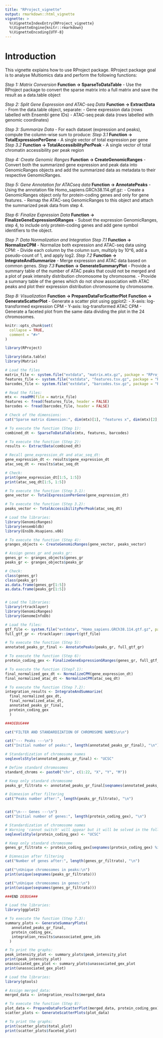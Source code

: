 ```yaml
---
title: "RProject_vignette"
output: rmarkdown::html_vignette
vignette: >
  %\VignetteIndexEntry{RProject_vignette}
  %\VignetteEngine{knitr::rmarkdown}
  %\VignetteEncoding{UTF-8}
---
```


# Introduction

This vignette explains how to use RProject package. 
RProject package goal is to analyse Multiomics data and perform the following functions:

*Step 1: Matrix Conversion*
**Function -> SparseToDataTable**
 - Use the RProject package to convert the sparse matrix into a full matrix and save the result as a data.table object

*Step 2: Split Gene Expression and ATAC-seq Data*
**Function -> ExtractData**
 - From the data.table object, separate:
   - Gene expression data (rows labelled with Ensembl gene IDs)
   - ATAC-seq peak data (rows labelled with genomic coordinates)
   
*Step 3: Summarize Data*
- For each dataset (expression and peaks), compute the column-wise sum to produce:
     *Step 3.1* 
     **Function -> TotalExpressionPerGene**
   - A single vector of total expression per gene
     *Step 3.2* 
     **Function -> TotalAccessibilityPerPeak**
   - A single vector of total chromatin accessibility per peak region

*Step 4: Create Genomic Ranges*
**Function -> CreateGenomicRanges**
- Convert both the summarized gene expression and peak data into GenomicRanges objects and add the summarized data as metadata to their respective GenomicRanges.

*Step 5: Gene Annotation for ATACseq data*
**Function -> AnnotatePeaks**
- Using the annotation file Homo_sapiens.GRCh38.114.gtf.gz:
   - Create a GenomicRanges object only for protein-coding genes and only for gene features.
   - Remap the ATAC-seq GenomicRanges to this object and attach the summarized peak data from step 4.
   
*Step 6: Finalize Expression Data*
**Function -> FinalizeGeneExpressionGRanges**
- Subset the expression GenomicRanges, step 4, to include only protein-coding genes and add gene symbol identifiers to the object.

*Step 7: Data Normalization and Integration*
 *Step 7.1* 
 **Function -> NormalizeCPM**
- Normalize both expression and ATAC-seq data using CPM:
   - Divide each column by the column sum, multiply by 10^6, add a pseudo-count of 1, and apply log2.
  *Step 7.2* 
  **Function -> IntegrateAndSummarize**
- Merge expression and ATAC data based on common genes.
  *Step 7.3* 
  **Function -> GenerateSummaryPlot**
- Provide a summary table of the number of ATAC peaks that could not be merged and a plot of peak intensity distribution chromosome by chromosome. 
- Provide a summary table of the genes which do not show association with ATAC peaks and plot their expression distribution chromosome by chromosome.

*Step 8: Visualization*
**Function -> PrepareDataForScatterPlot**
**Function -> GenerateScatterPlot**
- Generate a scatter plot using ggplot2:
   - X-axis: log-transformed expression CPM
   - Y-axis: log-transformed ATAC CPM
- Generate a faceted plot from the same data dividing the plot in the 24 chromosomes.

```r
knitr::opts_chunk$set(
  collapse = TRUE,
  comment = "#>"
)
```

```r
library(RProject)
```

```r

library(data.table)
library(Matrix)

# Load the files
matrix_file <- system.file("extdata", "matrix.mtx.gz", package = "RProject")
features_file <- system.file("extdata", "features.tsv.gz", package = "RProject")
barcodes_file <- system.file("extdata", "barcodes.tsv.gz", package = "RProject")

# Read the files:
mtx <- readMM(file = matrix_file)
features <- fread(features_file, header = FALSE)
barcodes <- fread(barcodes_file, header = FALSE)

# Check of the dimensions:
cat("Sparse matrix dimension:", dim(mtx)[1], "features x", dim(mtx)[2], "barcodes\n")

# To execute the function (Step 1):
combined_dt <- SparseToDataTable(mtx, features, barcodes)

# To execute the function (Step 2):
results <- ExtractData(combined_dt)

# Recall gene_expression_dt and atac_seq_dt:
gene_expression_dt <- results$gene_expression_dt
atac_seq_dt <- results$atac_seq_dt

# Check:
print(gene_expression_dt[1:5, 1:5])
print(atac_seq_dt[1:5, 1:5])

# To execute the function (Step 3.1):
gene_vector <- TotalExpressionPerGene(gene_expression_dt)

# To execute the function (Step 3.2):
peaks_vector <- TotalAccessibilityPerPeak(atac_seq_dt)

# Load the libraries:
library(GenomicRanges)
library(ensembldb)
library(EnsDb.Hsapiens.v86)

# To execute the function (Step 4):
granges_objects <- CreateGenomicRanges(gene_vector, peaks_vector)

# Assign genes_gr and peaks_gr:
genes_gr <- granges_objects$genes_gr
peaks_gr <- granges_objects$peaks_gr

# Check:
class(genes_gr)
class(peaks_gr)
as.data.frame(genes_gr[1:5])
as.data.frame(peaks_gr[1:5])


# Load the libraries:
library(rtracklayer)
library(GenomicRanges)
library(GenomeInfoDb)

# Load the files:
gtf_file <- system.file("extdata", "Homo_sapiens.GRCh38.114.gtf.gz", package = "RProject")
full_gtf_gr <- rtracklayer::import(gtf_file)

# To execute the function (Step 5):
annotated_peaks_gr_final <- AnnotatePeaks(peaks_gr, full_gtf_gr)

# To execute the function (Step 6):
protein_coding_gex <- FinalizeGeneExpressionGRanges(genes_gr, full_gtf_gr)

# To execute the function (Step7.1):
final_normalized_gex_dt <- NormalizeCPM(gene_expression_dt)
final_normalized_atac_dt <- NormalizeCPM(atac_seq_dt)

# To execute the function (Step 7.2):
integration_results <- IntegrateAndSummarize(
  final_normalized_gex_dt,
  final_normalized_atac_dt,
  annotated_peaks_gr_final,
  protein_coding_gex
  )

###DEBUG###

cat("FILTER AND STANDARDIZATION OF CHROMOSOME NAMES\n\n")

cat("--- Peaks ---\n")
cat("Initial number of peaks:", length(annotated_peaks_gr_final), "\n")

# Standardization of chromosome names
seqlevelsStyle(annotated_peaks_gr_final) <- "UCSC"

# Define standard chromosomes
standard_chroms <- paste0("chr", c(1:22, "X", "Y", "M"))

# Keep only standard chromosome
peaks_gr_filtrato <- annotated_peaks_gr_final[seqnames(annotated_peaks_gr_final) %in% standard_chroms, ]

# Dimnesion after filtering
cat("Peaks number after:", length(peaks_gr_filtrato), "\n")


cat("\n--- Genes ---\n")
cat("Initial number of genes:", length(protein_coding_gex), "\n")

# Standardization of chromosome names
# Warning 'cannot switch' will appear but it will be solved in the following steps
seqlevelsStyle(protein_coding_gex) <- "UCSC"

# Keep only standard chromosome
genes_gr_filtrato <- protein_coding_gex[seqnames(protein_coding_gex) %in% standard_chroms, ]

# Dimnesion after filtering
cat("Number of genes after:", length(genes_gr_filtrato), "\n")

cat("\nUnique chromosomes in peaks:\n")
print(unique(seqnames(peaks_gr_filtrato)))

cat("\nUnique chromosomes in genes:\n")
print(unique(seqnames(genes_gr_filtrato)))

###END DEBUG###

# Load the libraries:
library(ggplot2)

# To execute the function (Step 7.3):
summary_plots <- GenerateSummaryPlots(
   annotated_peaks_gr_final,
   protein_coding_gex,
   integration_results$unassociated_gene_ids
  )

# To print the graphs:
peak_intensity_plot <- summary_plots$peak_intensity_plot
print(peak_intensity_plot)
unassociated_gex_plot <- summary_plots$unassociated_gex_plot
print(unassociated_gex_plot)

# Load the libraries:
library(gtools)

# Assign merged_data:
merged_data <- integration_results$merged_data

# To execute the function (Step 8):
plot_data <- PrepareDataForScatterPlot(merged_data, protein_coding_gex)
scatter_plots <- GenerateScatterPlots(plot_data)

# To print the graphs:
print(scatter_plots$total_plot)
print(scatter_plots$faceted_plot)

```
